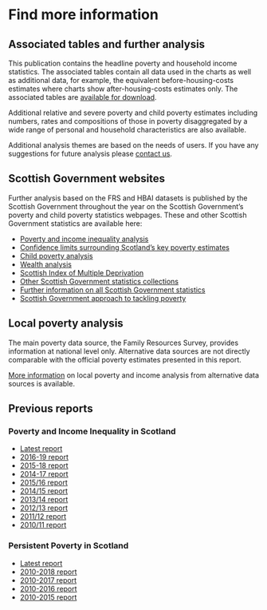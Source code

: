 # Find more information

## Associated tables and further analysis

This publication contains the headline poverty and household income statistics. The associated tables contain all data used in the charts as well as additional data, for example, the equivalent before-housing-costs estimates where charts show after-housing-costs estimates only. The associated tables are [available for download](download.html).

Additional relative and severe poverty and child poverty estimates including numbers, rates and compositions of those in poverty disaggregated by a wide range of personal and household characteristics are also available.

Additional analysis themes are based on the needs of users. If you have any suggestions for future analysis please [contact us](index.html#contact).

## Scottish Government websites

Further analysis based on the FRS and HBAI datasets is published by the Scottish Government throughout the year on the Scottish Government's poverty and child poverty statistics webpages. These and other Scottish Government  statistics are available here:

- [Poverty and income inequality analysis](www.gov.scot/collections/poverty-and-income-inequality-statistics/)
- [Confidence limits surrounding Scotland's key poverty estimates](www.gov.scot/publications/poverty-in-scotland-methodology/pages/measurement-uncertainty/)
- [Child poverty analysis](www.gov.scot/collections/child-poverty-statistics/)
- [Wealth analysis](www.gov.scot/collections/wealth-statistics/)
- [Scottish Index of Multiple Deprivation](www.gov.scot/simd)
- [Other Scottish Government statistics collections](www.gov.scot/collections/scottish-government-statistics/)
- [Further information on all Scottish Government statistics](www.gov.scot/topics/statistics/)
- [Scottish Government approach to tackling poverty](www.gov.scot/policies/poverty-and-social-justice/)

## Local poverty analysis

The main poverty data source, the Family Resources Survey, provides information at national level only. Alternative data sources are not directly comparable with the official poverty estimates presented in this report.

[More information](https://www.gov.scot/collections/poverty-and-income-inequality-statistics/#localstatistics) on local poverty and income analysis from alternative data sources is available.

## Previous reports

### Poverty and Income Inequality in Scotland

- [Latest report](index.html)
- [2016-19 report](www.gov.scot/publications/poverty-income-inequality-scotland-2016-19/)
- [2015-18 report](www.gov.scot/publications/poverty-income-inequality-scotland-2015-18/)
- [2014-17 report](www.gov.scot/publications/poverty-income-inequality-scotland-2014-17/)
- [2015/16 report](www.gov.scot/publications/poverty-income-inequality-scotland-2015-16/)
- [2014/15 report](www.gov.scot/publications/poverty-income-inequality-scotland-2014-15/)
- [2013/14 report](www.gov.scot/publications/poverty-income-inequality-scotland-2013-14/)
- [2012/13 report](www.gov.scot/publications/poverty-income-inequality-scotland-2012-13/)
- [2011/12 report](www.gov.scot/publications/poverty-income-inequality-scotland-2011-12/)
- [2010/11 report](www.gov.scot/publications/poverty-income-inequality-scotland-2010-11/)

### Persistent Poverty in Scotland

- [Latest report](persistent.html)
- [2010-2018 report](www.gov.scot/publications/persistent-poverty-scotland-2010-2018/)
- [2010-2017 report](www.gov.scot/publications/persistent-poverty-scotland-2010-2017/)
- [2010-2016 report](www.gov.scot/publications/persistent-poverty-scotland-2010-2016/)
- [2010-2015 report](www.gov.scot/publications/persistent-poverty-scotland-2010-2015/)
